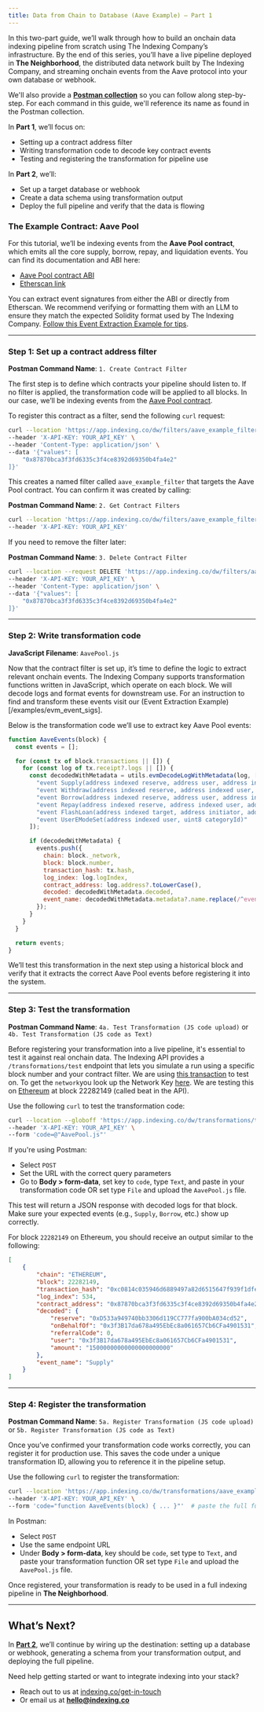 ```yaml
---
title: Data from Chain to Database (Aave Example) — Part 1
---
```


In this two-part guide, we’ll walk through how to build an onchain data indexing pipeline from scratch using The Indexing Company’s infrastructure. By the end of this series, you’ll have a live pipeline deployed in **The Neighborhood**, the distributed data network built by The Indexing Company, and streaming onchain events from the Aave protocol into your own database or webhook.

We'll also provide a [**Postman collection**](https://github.com/indexing-co/docs/blob/main/examples/Aave_Pipeline_to_Database_Example.postman_collection.json) so you can follow along step-by-step. For each command in this guide, we'll reference its name as found in the Postman collection.

In **Part 1**, we’ll focus on:

- Setting up a contract address filter
- Writing transformation code to decode key contract events
- Testing and registering the transformation for pipeline use

In **Part 2**, we’ll:

- Set up a target database or webhook
- Create a data schema using transformation output
- Deploy the full pipeline and verify that the data is flowing

### The Example Contract: Aave Pool

For this tutorial, we’ll be indexing events from the **Aave Pool contract**, which emits all the core supply, borrow, repay, and liquidation events. You can find its documentation and ABI here:

- [Aave Pool contract ABI](https://aave.com/docs/developers/smart-contracts/pool)
- [Etherscan link](https://etherscan.io/address/0x87870Bca3F3fD6335C3F4ce8392D69350B4fA4E2)

You can extract event signatures from either the ABI or directly from Etherscan. We recommend verifying or formatting them with an LLM to ensure they match the expected Solidity format used by The Indexing Company. [Follow this Event Extraction Example for tips](/examples/evm_event_sigs).

---

### Step 1: Set up a contract address filter

**Postman Command Name**: `1. Create Contract Filter`

The first step is to define which contracts your pipeline should listen to. If no filter is applied, the transformation code will be applied to all blocks. In our case, we’ll be indexing events from the [Aave Pool contract](https://etherscan.io/address/0x87870bca3f3fd6335c3f4ce8392d69350b4fa4e2).

To register this contract as a filter, send the following `curl` request:

```bash
curl --location 'https://app.indexing.co/dw/filters/aave_example_filter' \
--header 'X-API-KEY: YOUR_API_KEY' \
--header 'Content-Type: application/json' \
--data '{"values": [
    "0x87870bca3f3fd6335c3f4ce8392d69350b4fa4e2"
]}'

```

This creates a named filter called `aave_example_filter` that targets the Aave Pool contract. You can confirm it was created by calling:

**Postman Command Name**: `2. Get Contract Filters`

```bash
curl --location 'https://app.indexing.co/dw/filters/aave_example_filter' \
--header 'X-API-KEY: YOUR_API_KEY'

```

If you need to remove the filter later:

**Postman Command Name**: `3. Delete Contract Filter`

```bash
curl --location --request DELETE 'https://app.indexing.co/dw/filters/aave_example_filter' \
--header 'X-API-KEY: YOUR_API_KEY' \
--header 'Content-Type: application/json' \
--data '{"values": [
    "0x87870bca3f3fd6335c3f4ce8392d69350b4fa4e2"
]}'

```

---

### Step 2: Write transformation code

**JavaScript Filename**: `AavePool.js`

Now that the contract filter is set up, it’s time to define the logic to extract relevant onchain events. The Indexing Company supports transformation functions written in JavaScript, which operate on each block. We will decode logs and format events for downstream use. For an instruction to find and transform these events visit our (Event Extraction Example)[/examples/evm_event_sigs].

Below is the transformation code we’ll use to extract key Aave Pool events:

```jsx
function AaveEvents(block) {
  const events = [];

  for (const tx of block.transactions || []) {
    for (const log of tx.receipt?.logs || []) {
      const decodedWithMetadata = utils.evmDecodeLogWithMetadata(log, [
        "event Supply(address indexed reserve, address user, address indexed onBehalfOf, uint256 amount, uint16 indexed referralCode)",
        "event Withdraw(address indexed reserve, address indexed user, address indexed to, uint256 amount)",
        "event Borrow(address indexed reserve, address user, address indexed onBehalfOf, uint256 amount, uint8 interestRateMode, uint256 borrowRate, uint16 indexed referralCode)",
        "event Repay(address indexed reserve, address indexed user, address indexed repayer, uint256 amount, bool useATokens)",
        "event FlashLoan(address indexed target, address initiator, address indexed asset, uint256 amount, uint8 interestRateMode, uint256 premium, uint16 indexed referralCode)",
        "event UserEModeSet(address indexed user, uint8 categoryId)"
      ]);

      if (decodedWithMetadata) {
        events.push({
          chain: block._network,
          block: block.number,
          transaction_hash: tx.hash,
          log_index: log.logIndex,
          contract_address: log.address?.toLowerCase(),
          decoded: decodedWithMetadata.decoded,
          event_name: decodedWithMetadata.metadata?.name.replace(/^event\s+/, "") || "UnknownEvent"
        });
      }
    }
  }

  return events;
}

```

We’ll test this transformation in the next step using a historical block and verify that it extracts the correct Aave Pool events before registering it into the system.

---

### Step 3: Test the transformation

**Postman Command Name**: `4a. Test Transformation (JS code upload)` or `4b. Test Transformation (JS code as Text)`

Before registering your transformation into a live pipeline, it's essential to test it against real onchain data. The Indexing API provides a `/transformations/test` endpoint that lets you simulate a run using a specific block number and your contract filter. We are using [this transaction](https://etherscan.io/tx/0xc0814c035946d6889497a82d6515647f939f1dfe5d86d46c4294b3c6b127bad7) to test on.
To get the `network`you look up the Network Key [here](/networks). We are testing this on [Ethereum](https://docs.indexing.co/networks/overview) at block 22282149 (called beat in the API).

Use the following `curl` to test the transformation code:

```bash
curl --location --globoff 'https://app.indexing.co/dw/transformations/test?network=ethereum&beat=22282149&filter=aave_example_filter&filterKeys[0]=contract_address' \
--header 'X-API-KEY: YOUR_API_KEY' \
--form 'code=@"AavePool.js"'

```

If you're using Postman:

- Select `POST`
- Set the URL with the correct query parameters
- Go to **Body > form-data**, set key to `code`, type `Text`, and paste in your transformation code OR set type `File` and upload the `AavePool.js` file.

This test will return a JSON response with decoded logs for that block. Make sure your expected events (e.g., `Supply`, `Borrow`, etc.) show up correctly.

For block `22282149` on Ethereum, you should receive an output similar to the following:

```json
[
    {
        "chain": "ETHEREUM",
        "block": 22282149,
        "transaction_hash": "0xc0814c035946d6889497a82d6515647f939f1dfe5d86d46c4294b3c6b127bad7",
        "log_index": 534,
        "contract_address": "0x87870bca3f3fd6335c3f4ce8392d69350b4fa4e2",
        "decoded": {
            "reserve": "0xD533a949740bb3306d119CC777fa900bA034cd52",
            "onBehalfOf": "0x3f3B17da678a495EbEc8a061657Cb6CFa4901531",
            "referralCode": 0,
            "user": "0x3f3B17da678a495EbEc8a061657Cb6CFa4901531",
            "amount": "15000000000000000000000"
        },
        "event_name": "Supply"
    }
]

```

---

### Step 4: Register the transformation

**Postman Command Name**: `5a. Register Transformation (JS code upload)` or `5b. Register Transformation (JS code as Text)`

Once you’ve confirmed your transformation code works correctly, you can register it for production use. This saves the code under a unique transformation ID, allowing you to reference it in the pipeline setup.

Use the following `curl` to register the transformation:

```bash
curl --location 'https://app.indexing.co/dw/transformations/aave_example' \
--header 'X-API-KEY: YOUR_API_KEY' \
--form 'code="function AaveEvents(block) { ... }"'  # paste the full function here

```

In Postman:

- Select `POST`
- Use the same endpoint URL
- Under **Body > form-data**, key should be `code`, set type to `Text`, and paste your transformation function OR set type `File` and upload the `AavePool.js` file.

Once registered, your transformation is ready to be used in a full indexing pipeline in **The Neighborhood**.

---

## What’s Next?

In [**Part 2**](/examples/aave_pt2), we’ll continue by wiring up the destination: setting up a database or webhook, generating a schema from your transformation output, and deploying the full pipeline.

Need help getting started or want to integrate indexing into your stack?

- Reach out to us at [indexing.co/get-in-touch](https://www.indexing.co/get-in-touch)
- Or email us at [**hello@indexing.co**](mailto:hello@indexing.co)
